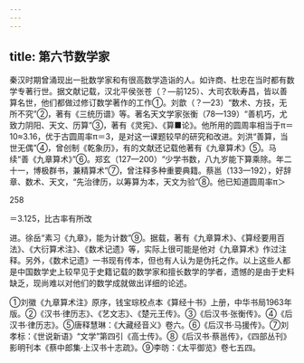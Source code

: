 ```yaml
---
---
---
```

title: 第六节数学家
---



秦汉时期曾涌现出一批数学家和有很高数学造诣的人。如许商、杜忠在当时都有数学专著行世。据文献记载，汉北平侯张苍（？—前125）、大司农耿寿昌，皆以善算名世，他们都做过修订数学著作的工作①。刘歆（？—23）“数术、方技，无所不究”②，著有《三统历谱》等。著名天文学家张衡（78—139）“善机巧，尤致力阴阳、天文、历算”③，著有《灵宪》、《算■论》。他所用的圆周率相当于π＝10≈3.16，优于古圆周率π＝3，是对这一课题较早的研究和改进。刘洪“善算，当世无偶”④，曾创制《乾象历》，有的文献还记载他著有《九章算术》⑤。马续“善《九章算术》”⑥。郑玄（127—200）“少学书数，八九岁能下算乘除。年二十一，博极群书，兼精算术”⑦，曾注释多种重要典籍。蔡邕（133—192），好辞章、数术、天文，“先治律历，以筹算为本，天文为验”⑧。他已知道圆周率π＞

258

＝3.125，比古率有所改

进。徐岳“素习《九章》，能为计数”⑨。据载，著有《九章算术》、《算经要用百法》、《大衍算术注》、《数术记遗》等，实际上很可能是他对《九章算术》作过注释。另外，《数术记遗》一书现有传本，但也有人认为是伪托之作。以上这些人都是中国数学史上较早见于史籍记载的数学家和擅长数学的学者，遗憾的是由于史料缺乏，现尚难以对他们的数学成就做出详细的论述。

①刘徽《九章算术注》原序，钱宝琮校点本《算经十书》上册，中华书局1963年版。②《汉书·律历志》、《艺文志》、《楚元王传》。③《后汉书·张衡传》。④《后汉书·律历志》。⑤唐释慧琳：《大藏经音义》卷六。⑥《后汉书·马援传》。⑦刘孝标：《世说新语》“文学”第四引《高士传》。⑧《后汉书·蔡邕传》，《四部丛刊》影明刊本《蔡中郎集·上汉书十志疏》。⑨李昉：《太平御览》卷七五四。